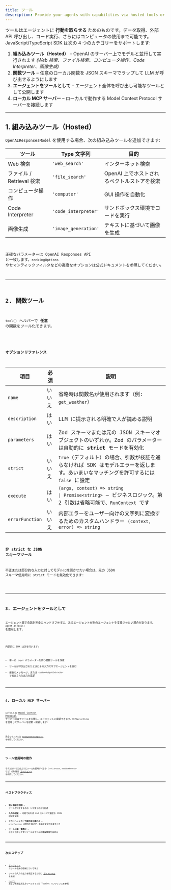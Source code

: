 ```yaml
---
title: ツール
description: Provide your agents with capabilities via hosted tools or custom function tools
---
```



ツールはエージェントに **行動を取らせる** ためのものです。データ取得、外部 API 呼び出し、コード実行、さらにはコンピュータの使用まで可能です。JavaScript/TypeScript SDK は次の 4 つのカテゴリーをサポートします:

1. **組み込みツール（Hosted）** – OpenAI のサーバー上でモデルと並行して実行されます _(Web 検索、ファイル検索、コンピュータ操作、Code Interpreter、画像生成)_
2. **関数ツール** – 任意のローカル関数を JSON スキーマでラップして LLM が呼び出せるようにします
3. **エージェントをツールとして** – エージェント全体を呼び出し可能なツールとして公開します
4. **ローカル MCP サーバー** – ローカルで動作する Model Context Protocol サーバーを接続します

---

## 1. 組み込みツール（Hosted）

`OpenAIResponsesModel` を使用する場合、次の組み込みツールを追加できます:

| ツール                    | Type 文字列          | 目的                                        |
| ------------------------- | -------------------- | ------------------------------------------- |
| Web 検索                  | `'web_search'`       | インターネット検索                          |
| ファイル / Retrieval 検索 | `'file_search'`      | OpenAI 上でホストされるベクトルストアを検索 |
| コンピュータ操作          | `'computer'`         | GUI 操作を自動化                            |
| Code Interpreter          | `'code_interpreter'` | サンドボックス環境でコードを実行            |
| 画像生成                  | `'image_generation'` | テキストに基づいて画像を生成                |

<Code
  lang="typescript"
  code={toolsHostedToolsExample}
  title="組み込みツール（Hosted）"
/>

正確なパラメーターは OpenAI Responses API と一致します。`rankingOptions` やセマンティックフィルタなどの高度なオプションは公式ドキュメントを参照してください。

---

## 2. 関数ツール

`tool()` ヘルパーで **任意** の関数をツール化できます。

<Code
  lang="typescript"
  code={toolsFunctionExample}
  title="Zod パラメーターを使った関数ツール"
/>

### オプションリファレンス

| 項目            | 必須   | 説明                                                                                                                                                                                                      |
| --------------- | ------ | --------------------------------------------------------------------------------------------------------------------------------------------------------------------------------------------------------- |
| `name`          | いいえ | 省略時は関数名が使用されます（例: `get_weather`）                                                                                                                                                         |
| `description`   | はい   | LLM に提示される明確で人が読める説明                                                                                                                                                                      |
| `parameters`    | はい   | Zod スキーマまたは元の JSON スキーマオブジェクトのいずれか。Zod のパラメーターは自動的に **strict** モードを有効化                                                                                        |
| `strict`        | いいえ | `true`（デフォルト）の場合、引数が検証を通らなければ SDK はモデルエラーを返します。あいまいなマッチングを許可するには `false` に設定                                                                      |
| `execute`       | はい   | `(args, context) => string                                                                                               \| Promise<string>` – ビジネスロジック。第 2 引数は省略可能で、`RunContext` です |
| `errorFunction` | いいえ | 内部エラーをユーザー向けの文字列に変換するためのカスタムハンドラー `(context, error) => string`                                                                                                           |

### 非 strict な JSON スキーマツール

不正または部分的な入力に対してモデルに推測させたい場合は、元の JSON スキーマ使用時に strict モードを無効化できます:

<Code
  lang="typescript"
  code={nonStrictSchemaTools}
  title="非 strict な JSON スキーマツール"
/>

---

## 3. エージェントをツールとして

エージェント間で会話を完全にハンドオフせずに、あるエージェントが別のエージェントを支援させたい場合があります。`agent.asTool()` を使用します:

<Code
  lang="typescript"
  code={agentsAsToolsExample}
  title="エージェントをツールとして"
/>

内部的に SDK は次を行います:

- 単一の `input` パラメーターを持つ関数ツールを作成
- ツールが呼び出されたときにその入力でサブエージェントを実行
- 最後のメッセージ、または `customOutputExtractor` で抽出された出力を返却

---

## 4. ローカル MCP サーバー

ローカルの [Model Context Protocol](https://modelcontextprotocol.io/) サーバー経由でツールを公開し、エージェントに接続できます。`MCPServerStdio` を使用してサーバーを起動・接続します:

<Code lang="typescript" code={mcpLocalServer} title="ローカル MCP サーバー" />

完全なサンプルは [`filesystem-example.ts`](https://github.com/openai/openai-agents-js/tree/main/examples/mcp/filesystem-example.ts) を参照してください。

---

## ツール使用時の動作

モデルがいつどのようにツールを使用すべきか（`tool_choice`、`toolUseBehavior` など）の制御は [エージェント](/openai-agents-js/ja/guides/agents#forcing-tool-use) を参照してください。

---

## ベストプラクティス

- **短く明確な説明** – ツールが何をするのか、いつ使うのかを記述
- **入力の検証** – 可能であれば Zod スキーマで厳密な JSON 検証を実施
- **エラーハンドラーで副作用を避ける** – `errorFunction` は例外を投げず、有益な文字列を返すべき
- **ツールは単一責務に** – 小さく合成しやすいツールはモデルの推論精度を高める

---

## 次のステップ

- [エージェント](/openai-agents-js/ja/guides/agents#forcing-tool-use) でツール使用の強制について学ぶ
- ツールの入力や出力を検証するために [ガードレール](/openai-agents-js/ja/guides/guardrails) を追加
- [`tool()`](/openai-agents-js/openai/agents/functions/tool) および各種組み込みツールタイプの TypeDoc リファレンスを参照
